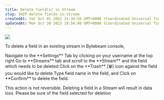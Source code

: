 ```yaml
---
title: Delete field(s) in Stream
slug: IWIP-delete-fields-in-stream
createdAt: Sat Oct 01 2022 15:34:56 GMT+0000 (Coordinated Universal Time)
updatedAt: Mon Oct 30 2023 19:56:40 GMT+0000 (Coordinated Universal Time)
---
```


![](https://usercontent.clueso.io/1f4455e0-789e-4beb-8cd9-4dac96bc47e4/8fce304f-0ade-49ab-baad-26fb6f03ba86/0979ed9e-52dc-4740-b41d-7f0886e4abf8/images/80a6e55d-1a38-40e0-8f32-6556f0452bd6.gif)

To delete a field in an existing stream in Bytebeam console,

<Steps>
<Step title="Access Settings Tab">
    Navigate to the **Settings** Tab by clicking on your username at the top right
  </Step>
  <Step title="Locate the Target Stream and Field">
    Go to **Streams** tab and scroll to the **Stream** and the field which needs to be deleted
  </Step>
  <Step title="Initiate the Field deletion">
    Click on the **Trash** (🗑) icon against the field you would like to delete
  </Step>
  <Step title="Confirm the selection">
    Type field name in the field, and Click on **Confirm** to delete the field.
  </Step>
</Steps>

<Warning>This action is not reversible. Deleting a field in a Stream will result in data loss. Please be sure of the field selected for deletion</Warning>
